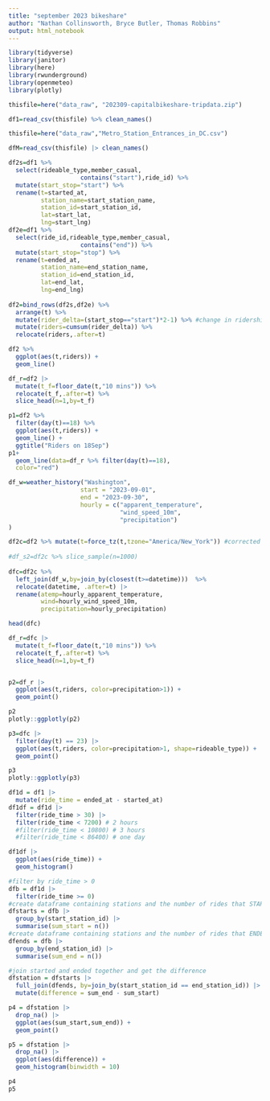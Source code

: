 ```yaml
---
title: "september 2023 bikeshare"
author: "Nathan Collinsworth, Bryce Butler, Thomas Robbins"
output: html_notebook
---
```



```r
library(tidyverse)
library(janitor)
library(here)
library(rwunderground)
library(openmeteo)
library(plotly)
```


```r
thisfile=here("data_raw", "202309-capitalbikeshare-tripdata.zip")

df1=read_csv(thisfile) %>% clean_names()
```

```r
thisfile=here("data_raw","Metro_Station_Entrances_in_DC.csv")

dfM=read_csv(thisfile) |> clean_names()
```


```r
df2s=df1 %>% 
  select(rideable_type,member_casual,
                    contains("start"),ride_id) %>% 
  mutate(start_stop="start") %>%
  rename(t=started_at,
         station_name=start_station_name,
         station_id=start_station_id,
         lat=start_lat,
         lng=start_lng)
df2e=df1 %>% 
  select(ride_id,rideable_type,member_casual,
                    contains("end")) %>%
  mutate(start_stop="stop") %>%
  rename(t=ended_at,
         station_name=end_station_name,
         station_id=end_station_id,
         lat=end_lat,
         lng=end_lng)
 
df2=bind_rows(df2s,df2e) %>%
  arrange(t) %>%
  mutate(rider_delta=(start_stop=="start")*2-1) %>% #change in ridership 
  mutate(riders=cumsum(rider_delta)) %>%
  relocate(riders,.after=t)
```

```r
df2 %>% 
  ggplot(aes(t,riders)) +
  geom_line()
```

```r
df_r=df2 |>
  mutate(t_f=floor_date(t,"10 mins")) %>%
  relocate(t_f,.after=t) %>%
  slice_head(n=1,by=t_f)
```


```r
p1=df2 %>% 
  filter(day(t)==18) %>%
  ggplot(aes(t,riders)) +
  geom_line() +
  ggtitle("Riders on 18Sep")
p1+
  geom_line(data=df_r %>% filter(day(t)==18),
  color="red")
```

```r
df_w=weather_history("Washington",
                    start = "2023-09-01",
                    end = "2023-09-30",
                    hourly = c("apparent_temperature",
                               "wind_speed_10m",
                               "precipitation")
)
```

```r

df2c=df2 %>% mutate(t=force_tz(t,tzone="America/New_York")) #corrected
 
#df_s2=df2c %>% slice_sample(n=1000)
 
dfc=df2c %>% 
  left_join(df_w,by=join_by(closest(t>=datetime)))  %>%
  relocate(datetime, .after=t) |>
  rename(atemp=hourly_apparent_temperature,
         wind=hourly_wind_speed_10m,
         precipitation=hourly_precipitation)

head(dfc)
```

```r
df_r=dfc |>
  mutate(t_f=floor_date(t,"10 mins")) %>%
  relocate(t_f,.after=t) %>%
  slice_head(n=1,by=t_f)


p2=df_r |>
  ggplot(aes(t,riders, color=precipitation>1)) +
  geom_point()

p2
plotly::ggplotly(p2)
```


```r
p3=dfc |>
  filter(day(t) == 23) |>
  ggplot(aes(t,riders, color=precipitation>1, shape=rideable_type)) +
  geom_point()

p3
plotly::ggplotly(p3)
```

```r
df1d = df1 |>
  mutate(ride_time = ended_at - started_at)
df1df = df1d |>
  filter(ride_time > 30) |>
  filter(ride_time < 7200) # 2 hours
  #filter(ride_time < 10800) # 3 hours
  #filter(ride_time < 86400) # one day

df1df |>
  ggplot(aes(ride_time)) +
  geom_histogram()
```



```r
#filter by ride_time > 0
dfb = df1d |>
  filter(ride_time >= 0)
#create dataframe containing stations and the number of rides that STARTED at that station
dfstarts = dfb |>
  group_by(start_station_id) |>
  summarise(sum_start = n())
#create dataframe containing stations and the number of rides that ENDED at that station
dfends = dfb |>
  group_by(end_station_id) |>
  summarise(sum_end = n())

#join started and ended together and get the difference
dfstation = dfstarts |>
  full_join(dfends, by=join_by(start_station_id == end_station_id)) |>
  mutate(difference = sum_end - sum_start)

p4 = dfstation |> 
  drop_na() |>
  ggplot(aes(sum_start,sum_end)) +
  geom_point()

p5 = dfstation |> 
  drop_na() |>
  ggplot(aes(difference)) +
  geom_histogram(binwidth = 10)

p4
p5

```

